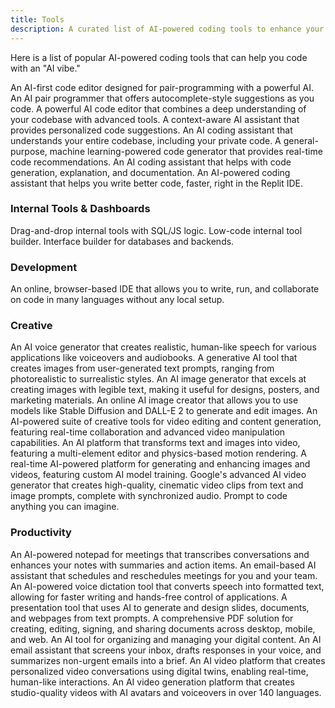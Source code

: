 ```yaml
---
title: Tools
description: A curated list of AI-powered coding tools to enhance your development workflow.
---
```


Here is a list of popular AI-powered coding tools that can help you code with an "AI vibe."

<CardGroup cols={2}>
  <Card title="Cursor" href="https://cursor.sh/">
    An AI-first code editor designed for pair-programming with a powerful AI.
  </Card>
  <Card title="GitHub Copilot" icon="github" href="https://github.com/features/copilot">
    An AI pair programmer that offers autocomplete-style suggestions as you code.
  </Card>
  <Card title="Windsurf (formerly Codeium)" icon="wind" href="https://windsurf.com/">
    A powerful AI code editor that combines a deep understanding of your codebase with advanced tools.
  </Card>
  <Card title="Tabnine" icon="code" href="https://www.tabnine.com/">
    A context-aware AI assistant that provides personalized code suggestions.
  </Card>
  <Card title="Sourcegraph Cody" icon="book-open-cover" href="https://sourcegraph.com/cody">
    An AI coding assistant that understands your entire codebase, including your private code.
  </Card>
  <Card title="Amazon CodeWhisperer" icon="amazon" href="https://aws.amazon.com/codewhisperer/">
    A general-purpose, machine learning-powered code generator that provides real-time code recommendations.
  </Card>
  <Card title="AskCodi" icon="message-bot" href="https://www.askcodi.com/">
    An AI coding assistant that helps with code generation, explanation, and documentation.
  </Card>
  <Card title="Replit Ghostwriter" icon="file-code" href="https://replit.com/site/ghostwriter">
    An AI-powered coding assistant that helps you write better code, faster, right in the Replit IDE.
  </Card>
</CardGroup>

### Internal Tools & Dashboards

<CardGroup cols={2}>
  <Card title="Retool" icon="wrench-screwdriver" href="https://retool.com">
    Drag-and-drop internal tools with SQL/JS logic.
  </Card>
  <Card title="UI Bakery" icon="wrench-screwdriver" href="https://uibakery.io">
    Low-code internal tool builder.
  </Card>
  <Card title="Jet Admin" icon="wrench-screwdriver" href="https://www.jetadmin.io/">
    Interface builder for databases and backends.
  </Card>
</CardGroup>

### Development

<CardGroup cols={1}>
    <Card title="Replit" href="https://replit.com">
    An online, browser-based IDE that allows you to write, run, and collaborate on code in many languages without any local setup.
    </Card>
</CardGroup>

### Creative

<CardGroup cols={1}>
    <Card title="ElevenLabs" href="https://elevenlabs.io">
    An AI voice generator that creates realistic, human-like speech for various applications like voiceovers and audiobooks.
    </Card>
    <Card title="Midjourney" href="https://www.midjourney.com">
    A generative AI tool that creates images from user-generated text prompts, ranging from photorealistic to surrealistic styles.
    </Card>
    <Card title="Ideogram" href="https://ideogram.ai">
    An AI image generator that excels at creating images with legible text, making it useful for designs, posters, and marketing materials.
    </Card>
    <Card title="Playground" href="https://playground.com">
    An online AI image creator that allows you to use models like Stable Diffusion and DALL-E 2 to generate and edit images.
    </Card>
    <Card title="Runway" href="https://runwayml.com">
    An AI-powered suite of creative tools for video editing and content generation, featuring real-time collaboration and advanced video manipulation capabilities.
    </Card>
    <Card title="Kling" href="https://www.klingai.com">
    An AI platform that transforms text and images into video, featuring a multi-element editor and physics-based motion rendering.
    </Card>
    <Card title="Krea" href="https://www.krea.ai">
    A real-time AI-powered platform for generating and enhancing images and videos, featuring custom AI model training.
    </Card>
    <Card title="Veo3" href="https://veo3.ai">
    Google's advanced AI video generator that creates high-quality, cinematic video clips from text and image prompts, complete with synchronized audio.
    </Card>
    <Card title="Figma Make" href="https://www.figma.com/">
    Prompt to code anything you can imagine.
    </Card>
</CardGroup>

### Productivity

<CardGroup cols={1}>
    <Card title="Granola AI" href="https://www.granola.ai">
    An AI-powered notepad for meetings that transcribes conversations and enhances your notes with summaries and action items.
    </Card>
    <Card title="Howie" href="https://howie.ai">
    An email-based AI assistant that schedules and reschedules meetings for you and your team.
    </Card>
    <Card title="Wispr Flow" href="https://wisprflow.ai">
    An AI-powered voice dictation tool that converts speech into formatted text, allowing for faster writing and hands-free control of applications.
    </Card>
    <Card title="Gamma" href="https://www.gamma.app">
    A presentation tool that uses AI to generate and design slides, documents, and webpages from text prompts.
    </Card>
    <Card title="Adobe Acrobat" href="https://www.adobe.com">
    A comprehensive PDF solution for creating, editing, signing, and sharing documents across desktop, mobile, and web.
    </Card>
    <Card title="Cubby" href="https://cubby.nyc">
    An AI tool for organizing and managing your digital content.
    </Card>
    <Card title="Cora" href="https://cora.computer">
    An AI email assistant that screens your inbox, drafts responses in your voice, and summarizes non-urgent emails into a brief.
    </Card>
    <Card title="Tavus AI" href="https://www.tavus.io">
    An AI video platform that creates personalized video conversations using digital twins, enabling real-time, human-like interactions.
    </Card>
    <Card title="Synthesia" href="https://synthesia.io">
    An AI video generation platform that creates studio-quality videos with AI avatars and voiceovers in over 140 languages.
    </Card>
</CardGroup> 